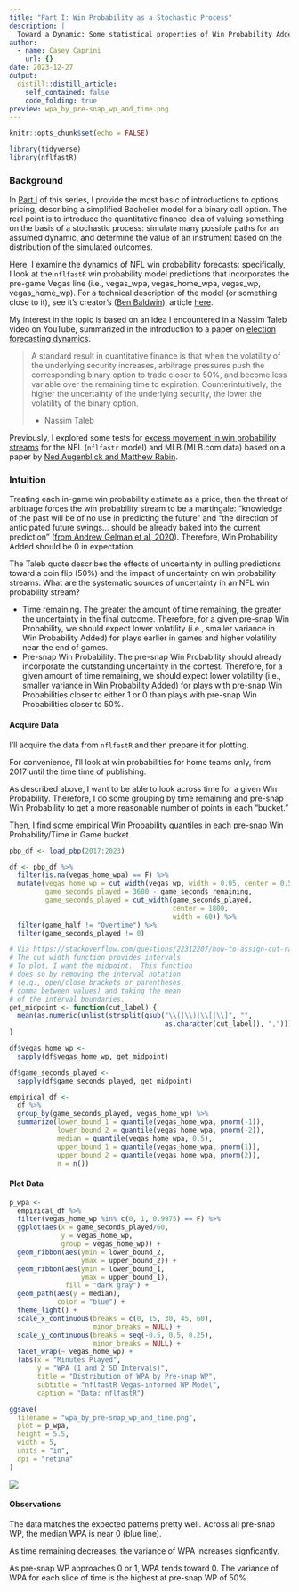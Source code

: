```yaml
---
title: "Part I: Win Probability as a Stochastic Process"
description: |
  Toward a Dynamic: Some statistical properties of Win Probability Added.
author:
  - name: Casey Caprini
    url: {}
date: 2023-12-27
output:
  distill::distill_article:
    self_contained: false
    code_folding: true
preview: wpa_by_pre-snap_wp_and_time.png
---
```



```r

knitr::opts_chunk$set(echo = FALSE)

```

```r

library(tidyverse)
library(nflfastR)

```

### Background

In [Part I](https://caseycaprini.github.io/the_latest_numbers/posts/2023-12-04-partiwinprobabilitystochasticprocess/) of this series, I provide the most basic of introductions to options pricing, describing a simplified Bachelier model for a binary call option. The real point is to introduce the quantitative finance idea of valuing something on the basis of a stochastic process: simulate many possible paths for an assumed dynamic, and determine the value of an instrument based on the distribution of the simulated outcomes.

Here, I examine the dynamics of NFL win probability forecasts: specifically, I look at the `nflfastR` win probability model predictions that incorporates the pre-game Vegas line (i.e., vegas_wpa, vegas_home_wpa, vegas_wp, vegas_home_wp). For a technical description of the model (or something close to it), see it's creator's ([Ben Baldwin](https://twitter.com/benbbaldwin)), article [here](https://opensourcefootball.com/posts/2021-04-13-creating-a-model-from-scratch-using-xgboost-in-r/).

My interest in the topic is based on an idea I encountered in a Nassim Taleb video on YouTube, summarized in the introduction to a paper on [election forecasting dynamics](https://arxiv.org/pdf/1703.06351.pdf).

> A standard result in quantitative finance is that when the
> volatility of the underlying security increases, arbitrage
> pressures push the corresponding binary option to trade closer
> to 50%, and become less variable over the remaining time
> to expiration. Counterintuitively, the higher the uncertainty of
> the underlying security, the lower the volatility of the binary
> option.
> 
> - Nassim Taleb

Previously, I explored some tests for [excess movement in win probability streams](https://caseycaprini.github.io/the_latest_numbers/posts/2022-10-15-nflfastr-win-prob-excessmovement/) for the NFL (`nflfastr` model) and MLB (MLB.com data) based on a paper by [Ned Augenblick and Matthew Rabin](https://faculty.haas.berkeley.edu/ned/AugenblickRabin_MovementUncertainty.pdf).

### Intuition

Treating each in-game win probability estimate as a price, then the threat of arbitrage forces the win probability stream to be a martingale: “knowledge of the past will be of no use in predicting the future” and “the direction of anticipated future swings… should be already baked into the current prediction” ([from Andrew Gelman et al, 2020](http://www.stat.columbia.edu/~gelman/research/published/jdm200907b.pdf)). Therefore, Win Probability Added should be 0 in expectation.

The Taleb quote describes the effects of uncertainty in pulling predictions toward a coin flip (50%) and the impact of uncertainty on win probability streams.  What are the systematic sources of uncertainty in an NFL win probability stream?

* Time remaining. The greater the amount of time remaining, the greater the uncertainty in the final outcome. Therefore, for a given pre-snap Win Probability, we should expect lower volatility (i.e., smaller variance in Win Probability Added) for plays earlier in games and higher volatility near the end of games.
* Pre-snap Win Probability. The pre-snap Win Probability should already incorporate the outstanding uncertainty in the contest. Therefore, for a given amount of time remaining, we should expect lower volatility (i.e., smaller variance in Win Probability Added) for plays with pre-snap Win Probabilities closer to either 1 or 0 than plays with pre-snap Win Probabilities closer to 50%.

#### Acquire Data

I'll acquire the data from `nflfastR` and then prepare it for plotting.

For convenience, I'll look at win probabilities for home teams only, from 2017 until the time time of publishing.

As described above, I want to be able to look across time for a given Win Probability. Therefore, I do some grouping by time remaining and pre-snap Win Probability to get a more reasonable number of points in each "bucket."

Then, I find some empirical Win Probability quantiles in each pre-snap Win Probability/Time in Game bucket.

```r

pbp_df <- load_pbp(2017:2023)

df <- pbp_df %>%
  filter(is.na(vegas_home_wpa) == F) %>%
  mutate(vegas_home_wp = cut_width(vegas_wp, width = 0.05, center = 0.5),
         game_seconds_played = 3600 - game_seconds_remaining,
         game_seconds_played = cut_width(game_seconds_played,
                                         center = 1800,
                                         width = 60)) %>%
  filter(game_half != "Overtime") %>%
  filter(game_seconds_played != 0)

# Via https://stackoverflow.com/questions/22312207/how-to-assign-cut-range-midpoints-in-r
# The cut_width function provides intervals
# To plot, I want the midpoint.  This function
# does so by removing the interval notation
# (e.g., open/close brackets or parentheses,
# comma between values) and taking the mean
# of the interval boundaries.
get_midpoint <- function(cut_label) {
  mean(as.numeric(unlist(strsplit(gsub("\\(|\\)|\\[|\\]", "",
                                       as.character(cut_label)), ","))))
}

df$vegas_home_wp <-
  sapply(df$vegas_home_wp, get_midpoint)

df$game_seconds_played <-
  sapply(df$game_seconds_played, get_midpoint)

empirical_df <-
  df %>%
  group_by(game_seconds_played, vegas_home_wp) %>%
  summarize(lower_bound_1 = quantile(vegas_home_wpa, pnorm(-1)),
            lower_bound_2 = quantile(vegas_home_wpa, pnorm(-2)),
            median = quantile(vegas_home_wpa, 0.5),
            upper_bound_1 = quantile(vegas_home_wpa, pnorm(1)),
            upper_bound_2 = quantile(vegas_home_wpa, pnorm(2)),
            n = n())

```

#### Plot Data

```r

p_wpa <-
  empirical_df %>%
  filter(vegas_home_wp %in% c(0, 1, 0.9975) == F) %>%
  ggplot(aes(x = game_seconds_played/60,
             y = vegas_home_wp,
             group = vegas_home_wp)) +
  geom_ribbon(aes(ymin = lower_bound_2,
                  ymax = upper_bound_2)) +
  geom_ribbon(aes(ymin = lower_bound_1,
                  ymax = upper_bound_1),
              fill = "dark gray") +
  geom_path(aes(y = median),
            color = "blue") +
  theme_light() +
  scale_x_continuous(breaks = c(0, 15, 30, 45, 60),
                     minor_breaks = NULL) +
  scale_y_continuous(breaks = seq(-0.5, 0.5, 0.25),
                     minor_breaks = NULL) +
  facet_wrap(~ vegas_home_wp) +
  labs(x = "Minutes Played",
       y = "WPA (1 and 2 SD Intervals)",
       title = "Distribution of WPA by Pre-snap WP",
       subtitle = "nflfastR Vegas-informed WP Model",
       caption = "Data: nflfastR")

ggsave(
  filename = "wpa_by_pre-snap_wp_and_time.png",
  plot = p_wpa,
  height = 5.5,
  width = 5,
  units = "in",
  dpi = "retina"
)

```

![](wpa_by_pre-snap_wp_and_time.png)

#### Observations

The data matches the expected patterns pretty well. Across all pre-snap WP, the median WPA is near 0 (blue line).

As time remaining decreases, the variance of WPA increases signficantly.

As pre-snap WP approaches 0 or 1, WPA tends toward 0.  The variance of WPA for each slice of time is the highest at pre-snap WP of 50%.